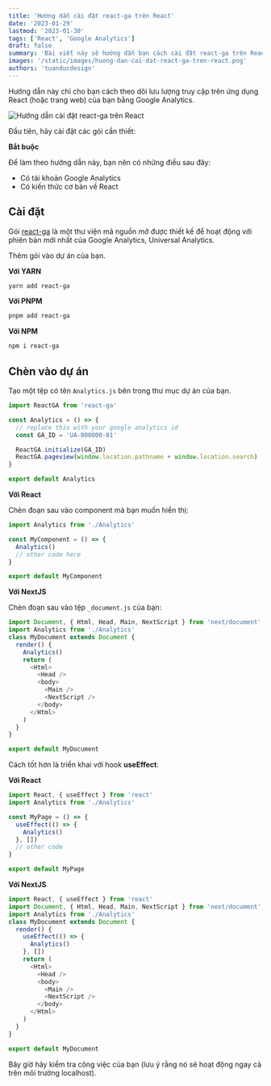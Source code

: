 ```yaml
---
title: 'Hướng dẫn cài đặt react-ga trên React'
date: '2023-01-29'
lastmod: '2023-01-30'
tags: ['React', 'Google Analytics']
draft: false
summary: 'Bài viết này sẽ hướng dẫn bạn cách cài đặt react-ga trên React'
images: '/static/images/huong-dan-cai-dat-react-ga-tren-react.png'
authors: 'tuanducdesign'
---
```


Hướng dẫn này chỉ cho bạn cách theo dõi lưu lượng truy cập trên ứng dụng React (hoặc trang web) của bạn bằng Google Analytics.

![Hướng dẫn cài đặt react-ga trên React](/static/images/huong-dan-cai-dat-react-ga-tren-react.png)

Đầu tiên, hãy cài đặt các gói cần thiết:

**Bắt buộc**

Để làm theo hướng dẫn này, bạn nên có những điều sau đây:

- Có tài khoản Google Analytics
- Có kiến thức cơ bản về React

## Cài đặt

Gói [react-ga](https://www.npmjs.com/package/react-ga) là một thư viện mã nguồn mở được thiết kế để hoạt động với phiên bản mới nhất của Google Analytics, Universal Analytics.

Thêm gói vào dự án của bạn.

**Với YARN**

```bash
yarn add react-ga
```

**Với PNPM**

```bash
pnpm add react-ga
```

**Với NPM**

```bash
npm i react-ga
```

## Chèn vào dự án

Tạo một tệp có tên `Analytics.js` bên trong thư mục dự án của bạn.

```js {4,5}
import ReactGA from 'react-ga'

const Analytics = () => {
  // replace this with your google analytics id
  const GA_ID = 'UA-000000-01'

  ReactGA.initialize(GA_ID)
  ReactGA.pageview(window.location.pathname + window.location.search)
}

export default Analytics
```

**Với React**

Chèn đoạn sau vào component mà bạn muốn hiển thị:

```js
import Analytics from './Analytics'

const MyComponent = () => {
  Analytics()
  // other code here
}

export default MyComponent
```

**Với NextJS**

Chèn đoạn sau vào tệp `_document.js` của bạn:

```js
import Document, { Html, Head, Main, NextScript } from 'next/document'
import Analytics from './Analytics'
class MyDocument extends Document {
  render() {
    Analytics()
    return (
      <Html>
        <Head />
        <body>
          <Main />
          <NextScript />
        </body>
      </Html>
    )
  }
}

export default MyDocument
```

Cách tốt hơn là triển khai với hook **useEffect**:

**Với React**

```js
import React, { useEffect } from 'react'
import Analytics from './Analytics'

const MyPage = () => {
  useEffect(() => {
    Analytics()
  }, [])
  // other code
}

export default MyPage
```

**Với NextJS**

```js
import React, { useEffect } from 'react'
import Document, { Html, Head, Main, NextScript } from 'next/document'
import Analytics from './Analytics'
class MyDocument extends Document {
  render() {
    useEffect(() => {
      Analytics()
    }, [])
    return (
      <Html>
        <Head />
        <body>
          <Main />
          <NextScript />
        </body>
      </Html>
    )
  }
}

export default MyDocument
```

Bây giờ hãy kiểm tra công việc của bạn (lưu ý rằng nó sẽ hoạt động ngay cả trên môi trường localhost).
